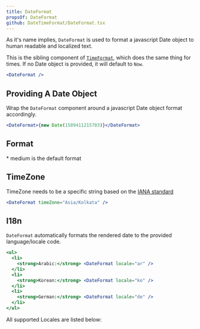 ```yaml
---
title: DateFormat
propsOf: DateFormat
github: DateTimeFormat/DateFormat.tsx
---
```



As it's name implies, `DateFormat` is used to format a javascript Date object to human readable and localized text.

This is the sibling component of [`TimeFormat`](time-format), which does the same thing for times. If no Date object is provided, it will default to `Now`.

```jsx
<DateFormat />
```

## Providing A Date Object

Wrap the `DateFormat` component around a javascript Date object format accordingly.

```jsx
<DateFormat>{new Date(1589411215703)}</DateFormat>
```

## Format

\* medium is the default format

<DateFormatTable />

## TimeZone

TimeZone needs to be a specific string based on the [IANA standard](https://en.wikipedia.org/wiki/List_of_tz_database_time_zones)

```jsx
<DateFormat timeZone="Asia/Kolkata" />
```

## I18n

`DateFormat` automatically formats the rendered date to the provided language/locale code.

```jsx
<ul>
  <li>
    <strong>Arabic:</strong> <DateFormat locale="ar" />
  </li>
  <li>
    <strong>Korean:</strong> <DateFormat locale="ko" />
  </li>
  <li>
    <strong>German:</strong> <DateFormat locale="de" />
  </li>
</ul>
```

All supported Locales are listed below:

<LocaleTable />
